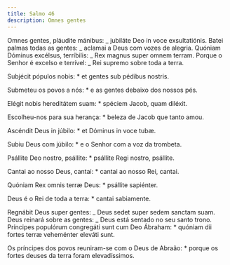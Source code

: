 ```yaml
---
title: Salmo 46
description: Omnes gentes
---
```


<div class="side-by-side not-content">

Omnes gentes, pláudite mánibus: _ jubiláte Deo in voce exsultatiónis. Batei palmas todas as gentes: _ aclamai a Deus com vozes de alegria. Quóniam Dóminus excélsus, terríbilis: _ Rex magnus super omnem terram. Porque o Senhor é excelso e terrível: _ Rei supremo sobre toda a terra.

Subjécit pópulos nobis: \* et gentes sub pédibus nostris.

Submeteu os povos a nós: \* e as gentes debaixo dos nossos pés.

Elégit nobis hereditátem suam: \* spéciem Jacob, quam diléxit.

Escolheu-nos para sua herança: \* beleza de Jacob que tanto amou.

Ascéndit Deus in júbilo: \* et Dóminus in voce tubæ.

Subiu Deus com júbilo: \* e o Senhor com a voz da trombeta.

Psállite Deo nostro, psállite: \* psállite Regi nostro, psállite.

Cantai ao nosso Deus, cantai: \* cantai ao nosso Rei, cantai.

Quóniam Rex omnis terræ Deus: \* psállite sapiénter.

Deus é o Rei de toda a terra: \* cantai sabiamente.

Regnábit Deus super gentes: _ Deus sedet super sedem sanctam suam. Deus reinará sobre as gentes: _ Deus está sentado no seu santo trono. Príncipes populórum congregáti sunt cum Deo Ábraham: \* quóniam dii fortes terræ veheménter eleváti sunt.

Os príncipes dos povos reuniram-se com o Deus de Abraão: \* porque os fortes deuses da terra foram elevadíssimos.

</div>
